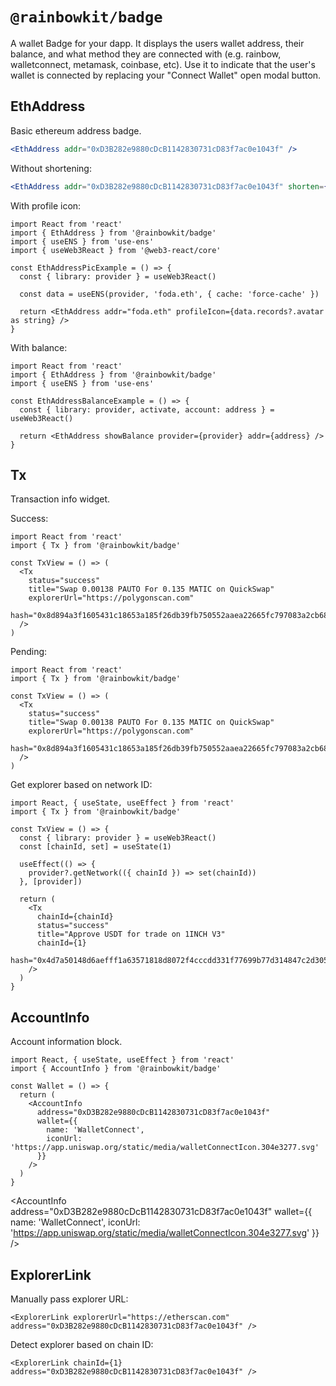 
# `@rainbowkit/badge`

A wallet Badge for your dapp.
It displays the users wallet address, their balance, and what method they are connected with (e.g. rainbow, walletconnect, metamask, coinbase, etc).
Use it to indicate that the user's wallet is connected by replacing your "Connect Wallet" open modal button.

## EthAddress

Basic ethereum address badge.

```jsx
<EthAddress addr="0xD3B282e9880cDcB1142830731cD83f7ac0e1043f" />
```

<EthAddress addr="0xD3B282e9880cDcB1142830731cD83f7ac0e1043f" />

Without shortening:

```jsx
<EthAddress addr="0xD3B282e9880cDcB1142830731cD83f7ac0e1043f" shorten={false} />
```

<EthAddress addr="0xD3B282e9880cDcB1142830731cD83f7ac0e1043f" shorten={false} />

With profile icon:

```tsx
import React from 'react'
import { EthAddress } from '@rainbowkit/badge'
import { useENS } from 'use-ens'
import { useWeb3React } from '@web3-react/core'

const EthAddressPicExample = () => {
  const { library: provider } = useWeb3React()

  const data = useENS(provider, 'foda.eth', { cache: 'force-cache' })

  return <EthAddress addr="foda.eth" profileIcon={data.records?.avatar as string} />
}
```

<EthAddressPic />

With balance:

```tsx
import React from 'react'
import { EthAddress } from '@rainbowkit/badge'
import { useENS } from 'use-ens'

const EthAddressBalanceExample = () => {
  const { library: provider, activate, account: address } = useWeb3React()

  return <EthAddress showBalance provider={provider} addr={address} />
}
```

<EthAddressBalance />

## Tx

Transaction info widget.

Success:

```tsx
import React from 'react'
import { Tx } from '@rainbowkit/badge'

const TxView = () => (
  <Tx
    status="success"
    title="Swap 0.00138 PAUTO For 0.135 MATIC on QuickSwap"
    explorerUrl="https://polygonscan.com"
    hash="0x8d894a3f1605431c18653a185f26db39fb750552aaea22665fc797083a2cb68e"
  />
)
```

<Tx
  status="success"
  title="Swap 0.00138 PAUTO For 0.135 MATIC on QuickSwap"
  explorerUrl="https://polygonscan.com"
  hash="0x8d894a3f1605431c18653a185f26db39fb750552aaea22665fc797083a2cb68e"
/>

Pending:

```tsx
import React from 'react'
import { Tx } from '@rainbowkit/badge'

const TxView = () => (
  <Tx
    status="success"
    title="Swap 0.00138 PAUTO For 0.135 MATIC on QuickSwap"
    explorerUrl="https://polygonscan.com"
    hash="0x8d894a3f1605431c18653a185f26db39fb750552aaea22665fc797083a2cb68e"
  />
)
```

<Tx
  status="pending"
  title="Swap 0.00138 PAUTO For 0.135 MATIC on QuickSwap"
  explorerUrl="https://polygonscan.com"
  hash="0x8d894a3f1605431c18653a185f26db39fb750552aaea22665fc797083a2cb68e"
/>

Get explorer based on network ID:

```tsx
import React, { useState, useEffect } from 'react'
import { Tx } from '@rainbowkit/badge'

const TxView = () => {
  const { library: provider } = useWeb3React()
  const [chainId, set] = useState(1)

  useEffect(() => {
    provider?.getNetwork(({ chainId }) => set(chainId))
  }, [provider])

  return (
    <Tx
      chainId={chainId}
      status="success"
      title="Approve USDT for trade on 1INCH V3"
      chainId={1}
      hash="0x4d7a50148d6aefff1a63571818d8072f4cccdd331f77699b77d314847c2d3058"
    />
  )
}
```

<Tx
  status="success"
  title="Approve USDT for trade on 1INCH V3"
  chainId={1}
  hash="0x4d7a50148d6aefff1a63571818d8072f4cccdd331f77699b77d314847c2d3058"
/>

## AccountInfo

Account information block.

```tsx
import React, { useState, useEffect } from 'react'
import { AccountInfo } from '@rainbowkit/badge'

const Wallet = () => {
  return (
    <AccountInfo
      address="0xD3B282e9880cDcB1142830731cD83f7ac0e1043f"
      wallet={{
        name: 'WalletConnect',
        iconUrl: 'https://app.uniswap.org/static/media/walletConnectIcon.304e3277.svg'
      }}
    />
  )
}
```

<AccountInfo
  address="0xD3B282e9880cDcB1142830731cD83f7ac0e1043f"
  wallet={{
    name: 'WalletConnect',
    iconUrl: 'https://app.uniswap.org/static/media/walletConnectIcon.304e3277.svg'
  }}
/>

## ExplorerLink

Manually pass explorer URL:

```tsx
<ExplorerLink explorerUrl="https://etherscan.com" address="0xD3B282e9880cDcB1142830731cD83f7ac0e1043f" />
```

<ExplorerLink explorerUrl="https://etherscan.com" address="0xD3B282e9880cDcB1142830731cD83f7ac0e1043f" />

Detect explorer based on chain ID:

```tsx
<ExplorerLink chainId={1} address="0xD3B282e9880cDcB1142830731cD83f7ac0e1043f" />
```

<ExplorerLink chainId={1} address="0xD3B282e9880cDcB1142830731cD83f7ac0e1043f" />
